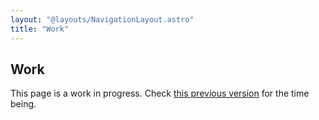 ```yaml
---
layout: "@layouts/NavigationLayout.astro"
title: "Work"
---
```


## Work

This page is a work in progress. Check
[this previous version](https://2023.redalemeden.com/work) for the time being.
